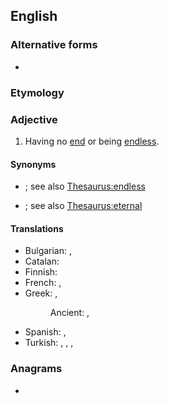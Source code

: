 {{also|never-ending}}
==English==

===Alternative forms===
* {{l|en|never-ending}}

===Etymology===
{{compound|en|never|ending}}

===Adjective===
{{en-adj|-}}

# Having no [[end]] or being [[endless]].

====Synonyms====
* {{l|en|unending}}; see also [[Thesaurus:endless]]
* {{l|en|eternal}}; see also [[Thesaurus:eternal]]

====Translations====
{{trans-top|having no end}}
* Bulgarian: {{t+|bg|безкраен}}, {{t+|bg|вечен}}
* Catalan: {{t+|ca|interminable}}
* Finnish: {{t+|fi|loputon}}
* French: {{t+|fr|à n'en plus finir}}, {{t+|fr|interminable}}
* Greek: {{t+|el|ατελείωτος}}, {{t+|el|ατέλειωτος}}
*: Ancient: {{t|grc|ἀνήνυτος}}, {{t|grc|ἄπαυστος}}
{{trans-mid}}
* Spanish: {{t|es|interminable}}, {{t|es|de nunca acabar}}
* Turkish: {{t|tr|hiç bitmeyen}}, {{t+|tr|sonsuz}}, {{t|tr|bitmeyen}}, {{t|tr|sonu olmayan}}
{{trans-bottom}}

===Anagrams===
* {{anagrams|en|a=deeeginnnrv|nerve ending|nerve-ending}}